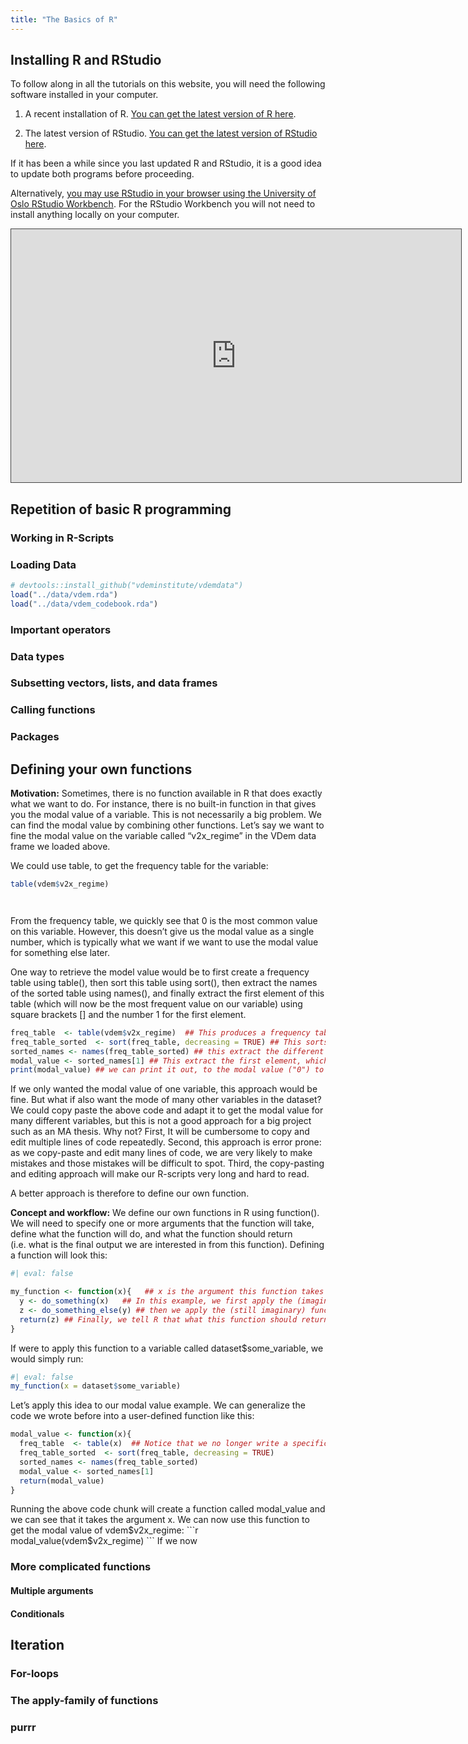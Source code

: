 ```yaml
---
title: "The Basics of R"
---
```


## Installing R and RStudio

To follow along in all the tutorials on this website, you will need the following software installed in your computer.

1.  A recent installation of R. [You can get the latest version of R here](https://cloud.r-project.org/).

2.  The latest version of RStudio. [You can get the latest version of RStudio here](https://posit.co/download/rstudio-desktop/).

If it has been a while since you last updated R and RStudio, it is a good idea to update both programs before proceeding.

Alternatively, [you may use RStudio in your browser using the University of Oslo RStudio Workbench](https://www.uio.no/tjenester/it/utdanning/rstudioworkb/). For the RStudio Workbench you will not need to install anything locally on your computer.

<iframe src="https://uio.cloud.panopto.eu/Panopto/Pages/Embed.aspx?id=8e74a3b8-5775-498a-84be-afb900c3e765&autoplay=false&offerviewer=false&showtitle=true&showbrand=true&captions=false&interactivity=all" height="405" width="720" style="border: 1px solid #464646;" allowfullscreen allow="autoplay"></iframe>


## Repetition of basic R programming

### Working in R-Scripts

### Loading Data

```r

# devtools::install_github("vdeminstitute/vdemdata")
load("../data/vdem.rda")
load("../data/vdem_codebook.rda")

```



### Important operators

### Data types

### Subsetting vectors, lists, and data frames

### Calling functions

### Packages

## Defining your own functions

**Motivation:** Sometimes, there is no function available in R that does exactly what we want to do. For instance, there is no built-in function in that gives you the modal value of a variable. This is not necessarily a big problem. We can find the modal value by combining other functions. Let's say we want to fine the modal value on the variable called "v2x_regime" in the VDem data frame we loaded above. 

We could use table, to get the frequency table for the variable: 

```r
table(vdem$v2x_regime)




```
From the frequency table, we quickly see that 0 is the most common value on this variable. However, this doesn't give us the modal value as a single number, which is typically what we want if we want to use the modal value for something else later. 

One way to retrieve the model value would be to first create a frequency table using table(), then sort this table using sort(), then extract the names of the sorted table using names(), and finally extract the first element of this table (which will now be the most frequent value on our variable) using square brackets [] and the number 1 for the first element. 

```r
freq_table  <- table(vdem$v2x_regime)  ## This produces a frequency table for the variable vdem$v2x_regime
freq_table_sorted  <- sort(freq_table, decreasing = TRUE) ## This sorts the frequency table so that the most frequent value is in the first row of the table
sorted_names <- names(freq_table_sorted) ## this extract the different values in the sorted order (we get rid of the frequencies which we don't need anymore)
modal_value <- sorted_names[1] ## This extract the first element, which is the modal value for vdem$v2x_regime
print(modal_value) ## we can print it out, to the modal value ("0") to be printed out in the console 
```
If we only wanted the modal value of one variable, this approach would be fine. But what if also want the mode of many other variables in the dataset? We could copy paste the above code and adapt it to get the modal value for many different variables, but this is not a good approach for a big project such as an MA thesis. Why not? First, It will be cumbersome to copy and edit multiple lines of code repeatedly. Second, this approach is error prone: as we copy-paste and edit many lines of code, we are very likely to make mistakes and those mistakes will be difficult to spot. Third, the copy-pasting and editing approach will make our R-scripts very long and hard to read. 

A better approach is therefore to define our own function.

**Concept and workflow:** We define our own functions in R using function(). We will need to specify one or more arguments that the function will take, define what the function will do, and what the function should return (i.e. what is the final output we are interested in from this function). Defining a function will look this:  

```r
#| eval: false

my_function <- function(x){   ## x is the argument this function takes
  y <- do_something(x)   ## In this example, we first apply the (imaginary) function  do_something to x and assign it to y
  z <- do_something_else(y) ## then we apply the (still imaginary) function do_something_else() to y and assign it to z
  return(z) ## Finally, we tell R that what this function should return (i.e. produce) is what we assigned to z
}

```
If were to apply this function to a variable called dataset$some_variable, we would simply run: 

```r
#| eval: false
my_function(x = dataset$some_variable)
```
Let's apply this idea to our modal value example. We can generalize the code we wrote before into a user-defined function like this: 


```r
modal_value <- function(x){
  freq_table  <- table(x)  ## Notice that we no longer write a specific variable name here. We write x which as an argument of the function. Later we can apply the function to different variable by specifying x when we call the function. 
  freq_table_sorted  <- sort(freq_table, decreasing = TRUE) 
  sorted_names <- names(freq_table_sorted) 
  modal_value <- sorted_names[1] 
  return(modal_value) 
}
```
Running the above code chunk will create a function called modal_value and we can see that it takes the argument x. We can now use this function to get the modal value of vdem$v2x_regime: 
```r
modal_value(vdem$v2x_regime)
```
If we now 



### More complicated functions

#### Multiple arguments


#### Conditionals




## Iteration

### For-loops

### The apply-family of functions

### purrr
